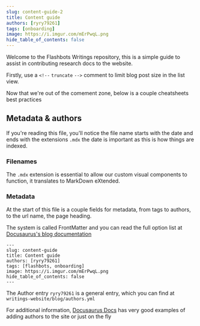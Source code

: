 ```yaml
---
slug: content-guide-2
title: Content guide
authors: [ryry79261]
tags: [onboarding]
image: https://i.imgur.com/mErPwqL.png
hide_table_of_contents: false
---
```


Welcome to the Flashbots Writings repository, this is a simple guide to assist in contributing research docs to the website.

Firstly, use a `<!--` `truncate` `-->` comment to limit blog post size in the list view.

<!--truncate-->

Now that we're out of the comement zone, below is a couple cheatsheets best practices

## Metadata & authors

If you're reading this file, you'll notice the file name starts with the date and ends with the extensions `.mdx` the date is important as this is how things are indexed.


### Filenames

The `.mdx` extension is essential to allow our custom visual components to function, it translates to MarkDown eXtended.

### Metadata

At the start of this file is a couple fields for metadata, from tags to authors, to the url name, the page heading.

The system is called FrontMatter and you can read the full option list at [Docusaurus's blog documentation](https://docusaurus.io/docs/api/plugins/@docusaurus/plugin-content-blog#markdown-frontmatter)

```
---
slug: content-guide
title: Content guide
authors: [ryry79261]
tags: [flashbots, onboarding]
image: https://i.imgur.com/mErPwqL.png
hide_table_of_contents: false
---
```

The Author entry `ryry79261` is a general entry, which you can find at `writings-website/blog/authors.yml`

For additional information, [Docusaurus Docs](https://docusaurus.io/docs/blog#blog-post-authors) has very good examples of adding authors to the site or just on the fly
